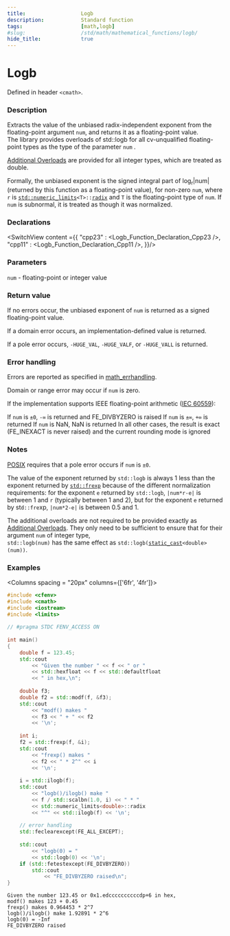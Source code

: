 ```yaml
---
title:                  Logb
description:            Standard function
tags:                   [math,logb]
#slug:                  /std/math/mathematical_functions/logb/
hide_title:             true
---
```




# Logb

Defined in header `<cmath>`.

### Description
Extracts the value of the unbiased radix-independent exponent from the floating-point argument <code>num</code>, and returns it as a floating-point value. <br/>
&#8203;<Since v='cpp23'>The library provides overloads of std::logb for all cv-unqualified floating-point types as the type of the parameter <code>num</code> </Since>. <br/>

&#8203;<a href='#declarations'>Additional Overloads</a> are provided for all integer types, which are treated as <span class='col-lb'>double</span>.

Formally, the unbiased exponent is the signed integral part of log<sub>r</sub>|num| 
(returned by this function as a floating-point value), for non-zero <code>num</code>, where `r` 
is <code><a href='/docs/std/types/numeric_limits'>std::numeric_limits</a>&lt;T&gt;::<a href='/docs/std/types/numeric_limits/radix'>radix</a></code> and `T` is the floating-point type of <code>num</code>. 
If <code>num</code> is subnormal, it is treated as though it was normalized.


### Declarations

<SwitchView content ={{
    "cpp23" : <Logb_Function_Declaration_Cpp23 />,
    "cpp11" : <Logb_Function_Declaration_Cpp11 />,
}}/>


### Parameters
 
&#8203;<code>num</code> - floating-point or integer value

### Return value

If no errors occur, the unbiased exponent of <code>num</code> is returned as a signed floating-point value.

If a domain error occurs, an implementation-defined value is returned.

If a pole error occurs, `-HUGE_VAL`, `-HUGE_VALF`, or `-HUGE_VALL` is returned.

### Error handling

Errors are reported as specified in <a href='/docs/std/math/math_errhandling'>math_errhandling</a>.

Domain or range error may occur if <code>num</code> is zero.

If the implementation supports IEEE floating-point arithmetic (<a href='https://www.iso.org/standard/80985.html'>IEC 60559</a>):

If <code>num</code> is `±0`, `-∞` is returned and FE_DIVBYZERO is raised
If <code>num</code> is `±∞`, `+∞` is returned
If <code>num</code> is NaN, NaN is returned
In all other cases, the result is exact (FE_INEXACT is never raised) and the current rounding mode is ignored

### Notes
[POSIX](https://pubs.opengroup.org/onlinepubs/9699919799/functions/logb.html)
requires that a pole error occurs if <code>num</code> is `±0`.

The value of the exponent returned by `std::logb` is always 1 less than the exponent returned by <a href='/docs/std/math/mathematical_functions/frexp'><code>std::frexp</code></a> because of the different normalization requirements: 
for the exponent `e` returned by `std::logb`, `|num*r-e|` is between 1 and `r` (typically between 1 and 2), 
but for the exponent `e` returned by st`d::fre`xp, `|num*2-e|` is between 0.5 and 1.

The additional overloads are not required to be provided exactly as <a href='#declarations'>Additional Overloads</a>. 
They only need to be sufficient to ensure that for their argument <code>num</code> of integer type, <br/>
`std::logb(num)` has the same effect as <code>std::logb(<a href='/docs/std/lang-support/static_cast'>static_cast</a>&lt;<span class='col-lb'>double</span>&gt;(num))</code>.

### Examples



<Columns spacing = "20px" columns={['6fr', '4fr']}>
<div>

```cpp
#include <cfenv>
#include <cmath>
#include <iostream>
#include <limits>
 
// #pragma STDC FENV_ACCESS ON
 
int main()
{
    double f = 123.45;
    std::cout 
        << "Given the number " << f << " or " 
        << std::hexfloat << f << std::defaultfloat 
        << " in hex,\n";
 
    double f3;
    double f2 = std::modf(f, &f3);
    std::cout 
        << "modf() makes " 
        << f3 << " + " << f2 
        << '\n';
 
    int i;
    f2 = std::frexp(f, &i);
    std::cout 
        << "frexp() makes " 
        << f2 << " * 2^" << i 
        << '\n';
 
    i = std::ilogb(f);
    std::cout 
        << "logb()/ilogb() make " 
        << f / std::scalbn(1.0, i) << " * "
        << std::numeric_limits<double>::radix
        << "^" << std::ilogb(f) << '\n';
 
    // error handling
    std::feclearexcept(FE_ALL_EXCEPT);
 
    std::cout 
        << "logb(0) = " 
        << std::logb(0) << '\n';
    if (std::fetestexcept(FE_DIVBYZERO))
        std::cout 
            << "FE_DIVBYZERO raised\n";
}

```

</div>

<div>

```plaintext title="Possible Result"
Given the number 123.45 or 0x1.edccccccccccdp+6 in hex,
modf() makes 123 + 0.45
frexp() makes 0.964453 * 2^7
logb()/ilogb() make 1.92891 * 2^6
logb(0) = -Inf
FE_DIVBYZERO raised
```

</div>
</Columns>
